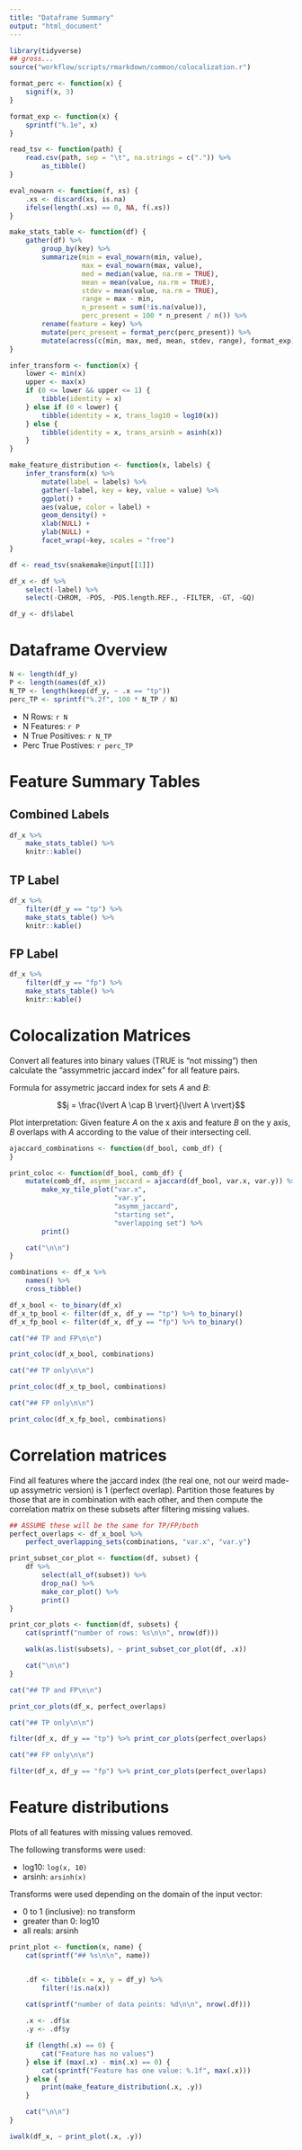 ```yaml
---
title: "Dataframe Summary"
output: "html_document"
---
```


```r
library(tidyverse)
## gross...
source("workflow/scripts/rmarkdown/common/colocalization.r")

format_perc <- function(x) {
    signif(x, 3)
}

format_exp <- function(x) {
    sprintf("%.1e", x)
}

read_tsv <- function(path) {
    read.csv(path, sep = "\t", na.strings = c(".")) %>%
        as_tibble()
}

eval_nowarn <- function(f, xs) {
    .xs <- discard(xs, is.na)
    ifelse(length(.xs) == 0, NA, f(.xs))
}

make_stats_table <- function(df) {
    gather(df) %>%
        group_by(key) %>%
        summarize(min = eval_nowarn(min, value),
                  max = eval_nowarn(max, value),
                  med = median(value, na.rm = TRUE),
                  mean = mean(value, na.rm = TRUE),
                  stdev = mean(value, na.rm = TRUE),
                  range = max - min,
                  n_present = sum(!is.na(value)),
                  perc_present = 100 * n_present / n()) %>%
        rename(feature = key) %>%
        mutate(perc_present = format_perc(perc_present)) %>%
        mutate(across(c(min, max, med, mean, stdev, range), format_exp))
}

infer_transform <- function(x) {
    lower <- min(x)
    upper <- max(x)
    if (0 <= lower && upper <= 1) {
        tibble(identity = x)
    } else if (0 < lower) {
        tibble(identity = x, trans_log10 = log10(x))
    } else {
        tibble(identity = x, trans_arsinh = asinh(x))
    }
}

make_feature_distribution <- function(x, labels) {
    infer_transform(x) %>%
        mutate(label = labels) %>%
        gather(-label, key = key, value = value) %>%
        ggplot() +
        aes(value, color = label) +
        geom_density() +
        xlab(NULL) +
        ylab(NULL) +
        facet_wrap(~key, scales = "free")
}

df <- read_tsv(snakemake@input[[1]])

df_x <- df %>%
    select(-label) %>%
    select(-CHROM, -POS, -POS.length.REF., -FILTER, -GT, -GQ)

df_y <- df$label

```

# Dataframe Overview

```r
N <- length(df_y)
P <- length(names(df_x))
N_TP <- length(keep(df_y, ~ .x == "tp"))
perc_TP <- sprintf("%.2f", 100 * N_TP / N)
```

* N Rows: `r N`
* N Features: `r P`
* N True Positives: `r N_TP`
* Perc True Postives: `r perc_TP`

# Feature Summary Tables

## Combined Labels

```r

df_x %>%
    make_stats_table() %>%
    knitr::kable()

```

## TP Label

```r

df_x %>%
    filter(df_y == "tp") %>%
    make_stats_table() %>%
    knitr::kable()

```

## FP Label

```r

df_x %>%
    filter(df_y == "fp") %>%
    make_stats_table() %>%
    knitr::kable()

```

# Colocalization Matrices

Convert all features into binary values (TRUE is "not missing") then calculate
the "assymmetric jaccard index" for all feature pairs.

Formula for assymetric jaccard index for sets $A$ and $B$:

$$j = \frac{\lvert A \cap B \rvert}{\lvert A \rvert}$$

Plot interpretation: Given feature $A$ on the x axis and feature $B$ on the
y axis, $B$ overlaps with $A$ according to the value of their intersecting
cell.

```r

ajaccard_combinations <- function(df_bool, comb_df) {
}

print_coloc <- function(df_bool, comb_df) {
    mutate(comb_df, asymm_jaccard = ajaccard(df_bool, var.x, var.y)) %>%
        make_xy_tile_plot("var.x",
                          "var.y",
                          "asymm_jaccard",
                          "starting set",
                          "overlapping set") %>%
        print()

    cat("\n\n")
}

combinations <- df_x %>%
    names() %>%
    cross_tibble()

df_x_bool <- to_binary(df_x)
df_x_tp_bool <- filter(df_x, df_y == "tp") %>% to_binary()
df_x_fp_bool <- filter(df_x, df_y == "fp") %>% to_binary()

```

```r

cat("## TP and FP\n\n")

print_coloc(df_x_bool, combinations)

cat("## TP only\n\n")

print_coloc(df_x_tp_bool, combinations)

cat("## FP only\n\n")

print_coloc(df_x_fp_bool, combinations)

```

# Correlation matrices

Find all features where the jaccard index (the real one, not our weird made-up
assymetric version) is 1 (perfect overlap). Partition those features by those
that are in combination with each other, and then compute the correlation matrix
on these subsets after filtering missing values.

```r

## ASSUME these will be the same for TP/FP/both
perfect_overlaps <- df_x_bool %>%
    perfect_overlapping_sets(combinations, "var.x", "var.y")

print_subset_cor_plot <- function(df, subset) {
    df %>%
        select(all_of(subset)) %>%
        drop_na() %>%
        make_cor_plot() %>%
        print()
}

print_cor_plots <- function(df, subsets) {
    cat(sprintf("number of rows: %s\n\n", nrow(df)))

    walk(as.list(subsets), ~ print_subset_cor_plot(df, .x))

    cat("\n\n")
}

```

```r

cat("## TP and FP\n\n")

print_cor_plots(df_x, perfect_overlaps)

cat("## TP only\n\n")

filter(df_x, df_y == "tp") %>% print_cor_plots(perfect_overlaps)

cat("## FP only\n\n")

filter(df_x, df_y == "fp") %>% print_cor_plots(perfect_overlaps)

```

# Feature distributions

Plots of all features with missing values removed.

The following transforms were used:

- log10: `log(x, 10)`
- arsinh: `arsinh(x)`

Transforms were used depending on the domain of the input vector:

- 0 to 1 (inclusive): no transform
- greater than 0: log10
- all reals: arsinh

```r

print_plot <- function(x, name) {
    cat(sprintf("## %s\n\n", name))


    .df <- tibble(x = x, y = df_y) %>%
        filter(!is.na(x))
    
    cat(sprintf("number of data points: %d\n\n", nrow(.df)))

    .x <- .df$x
    .y <- .df$y

    if (length(.x) == 0) {
        cat("Feature has no values")
    } else if (max(.x) - min(.x) == 0) {
        cat(sprintf("Feature has one value: %.1f", max(.x)))
    } else {
        print(make_feature_distribution(.x, .y))
    }

    cat("\n\n")
}

iwalk(df_x, ~ print_plot(.x, .y))

```
